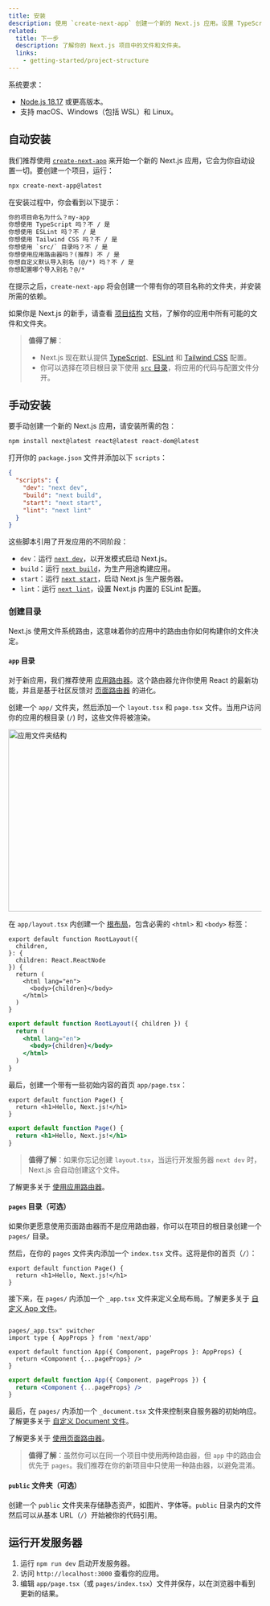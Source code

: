 ```yaml
---
title: 安装
description: 使用 `create-next-app` 创建一个新的 Next.js 应用。设置 TypeScript、样式，并配置你的 `next.config.js` 文件。
related:
  title: 下一步
  description: 了解你的 Next.js 项目中的文件和文件夹。
  links:
    - getting-started/project-structure
---
```



系统要求：

- [Node.js 18.17](https://nodejs.org/) 或更高版本。
- 支持 macOS、Windows（包括 WSL）和 Linux。

## 自动安装

我们推荐使用 [`create-next-app`](/docs/app/api-reference/create-next-app) 来开始一个新的 Next.js 应用，它会为你自动设置一切。要创建一个项目，运行：

```bash filename="Terminal"
npx create-next-app@latest
```

在安装过程中，你会看到以下提示：

```txt filename="Terminal"
你的项目命名为什么？my-app
你想使用 TypeScript 吗？不 / 是
你想使用 ESLint 吗？不 / 是
你想使用 Tailwind CSS 吗？不 / 是
你想使用 `src/` 目录吗？不 / 是
你想使用应用路由器吗？(推荐) 不 / 是
你想自定义默认导入别名 (@/*) 吗？不 / 是
你想配置哪个导入别名？@/*
```

在提示之后，`create-next-app` 将会创建一个带有你的项目名称的文件夹，并安装所需的依赖。

如果你是 Next.js 的新手，请查看 [项目结构](/docs/getting-started/project-structure) 文档，了解你的应用中所有可能的文件和文件夹。

> **值得了解**：
>
> - Next.js 现在默认提供 [TypeScript](/docs/app/building-your-application/configuring/typescript)、[ESLint](/docs/app/building-your-application/configuring/eslint) 和 [Tailwind CSS](/docs/app/building-your-application/styling/tailwind-css) 配置。
> - 你可以选择在项目根目录下使用 [`src` 目录](/docs/app/building-your-application/configuring/src-directory)，将应用的代码与配置文件分开。

## 手动安装

要手动创建一个新的 Next.js 应用，请安装所需的包：

```bash filename="Terminal"
npm install next@latest react@latest react-dom@latest
```

打开你的 `package.json` 文件并添加以下 `scripts`：

```json filename="package.json"
{
  "scripts": {
    "dev": "next dev",
    "build": "next build",
    "start": "next start",
    "lint": "next lint"
  }
}
```

这些脚本引用了开发应用的不同阶段：

- `dev`：运行 [`next dev`](/docs/app/api-reference/next-cli#development)，以开发模式启动 Next.js。
- `build`：运行 [`next build`](/docs/app/api-reference/next-cli#build)，为生产用途构建应用。
- `start`：运行 [`next start`](/docs/app/api-reference/next-cli#production)，启动 Next.js 生产服务器。
- `lint`：运行 [`next lint`](/docs/app/api-reference/next-cli#lint)，设置 Next.js 内置的 ESLint 配置。

### 创建目录

Next.js 使用文件系统路由，这意味着你的应用中的路由由你如何构建你的文件决定。

#### `app` 目录

对于新应用，我们推荐使用 [应用路由器](/docs/app)。这个路由器允许你使用 React 的最新功能，并且是基于社区反馈对 [页面路由器](/docs/pages) 的进化。

创建一个 `app/` 文件夹，然后添加一个 `layout.tsx` 和 `page.tsx` 文件。当用户访问你的应用的根目录 (`/`) 时，这些文件将被渲染。

<Image
  alt="应用文件夹结构"
  srcLight="/docs/light/app-getting-started.png"
  srcDark="/docs/dark/app-getting-started.png"
  width="1600"
  height="363"
/>

在 `app/layout.tsx` 内创建一个 [根布局](/docs/app/building-your-application/routing/pages-and-layouts#root-layout-required)，包含必需的 `<html>` 和 `<body>` 标签：

```tsx filename="app/layout.tsx" switcher
export default function RootLayout({
  children,
}: {
  children: React.ReactNode
}) {
  return (
    <html lang="en">
      <body>{children}</body>
    </html>
  )
}
```

```jsx filename="app/layout.js" switcher
export default function RootLayout({ children }) {
  return (
    <html lang="en">
      <body>{children}</body>
    </html>
  )
}
```

最后，创建一个带有一些初始内容的首页 `app/page.tsx`：

```tsx filename="app/page.tsx" switcher
export default function Page() {
  return <h1>Hello, Next.js!</h1>
}
```

```jsx filename="app/page.js" switcher
export default function Page() {
  return <h1>Hello, Next.js!</h1>
}
```

> **值得了解**：如果你忘记创建 `layout.tsx`，当运行开发服务器 `next dev` 时，Next.js 会自动创建这个文件。

了解更多关于 [使用应用路由器](/docs/app/building-your-application/routing/defining-routes)。

#### `pages` 目录（可选）

如果你更愿意使用页面路由器而不是应用路由器，你可以在项目的根目录创建一个 `pages/` 目录。

然后，在你的 `pages` 文件夹内添加一个 `index.tsx` 文件。这将是你的首页（`/`）：

```tsx filename="pages/index.tsx" switcher
export default function Page() {
  return <h1>Hello, Next.js!</h1>
}
```

接下来，在 `pages/` 内添加一个 `_app.tsx` 文件来定义全局布局。了解更多关于 [自定义 App 文件](/docs/pages/building-your-application/routing/custom-app)。

```tsx filename="

pages/_app.tsx" switcher
import type { AppProps } from 'next/app'

export default function App({ Component, pageProps }: AppProps) {
  return <Component {...pageProps} />
}
```

```jsx filename="pages/_app.js" switcher
export default function App({ Component, pageProps }) {
  return <Component {...pageProps} />
}
```

最后，在 `pages/` 内添加一个 `_document.tsx` 文件来控制来自服务器的初始响应。了解更多关于 [自定义 Document 文件](/docs/pages/building-your-application/routing/custom-document)。

了解更多关于 [使用页面路由器](/docs/pages/building-your-application/routing/pages-and-layouts)。

> **值得了解**：虽然你可以在同一个项目中使用两种路由器，但 `app` 中的路由会优先于 `pages`。我们推荐在你的新项目中只使用一种路由器，以避免混淆。

#### `public` 文件夹（可选）

创建一个 `public` 文件夹来存储静态资产，如图片、字体等。`public` 目录内的文件然后可以从基本 URL（`/`）开始被你的代码引用。

## 运行开发服务器

1. 运行 `npm run dev` 启动开发服务器。
2. 访问 `http://localhost:3000` 查看你的应用。
3. 编辑 `app/page.tsx`（或 `pages/index.tsx`）文件并保存，以在浏览器中看到更新的结果。
